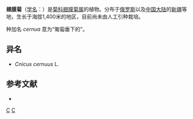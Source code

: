 {{Speciesbox
| image = Alfredia cernua, large flower head.jpg
| image caption = 翅膜菊的大花头
| genus = Alfredia
| species = cernua
| authority = (L.) Cass., 1815
}}

'''翅膜菊'''（[[学名|学名]]：{{lang|la|''Alfredia cernua''}}）是[[菊科|菊科]][[翅膜菊属|翅膜菊属]]的植物。分布于[[俄罗斯|俄罗斯]]以及[[中国大陆|中国大陆]]的[[新疆|新疆]]等地，生长于海拔1,400米的地区，目前尚未由人工引种栽培。

种加名 ''cernua'' 意为“匍匐垂下的”。

== 异名 ==
* ''Cnicus cernuus'' L.

== 参考文献 ==
<div class="references-small">
* {{cite web| url =http://www.bioinfo.cn/db05/KmzwSpecies.php?action=view&id=3863| title =翅膜菊| work =《中国高等植物数据库全库》| publisher =中国科学院微生物研究所| author =昆明植物研究所| accessdate =2009-02-25| deadurl =yes| archiveurl =https://web.archive.org/web/20160305004820/http://www.bioinfo.cn/db05/KmzwSpecies.php?action=view&id=3863| archivedate =2016-03-05}}
</div>
{{Taxonbar|from=Q15230818}}

[[Category:翅膜菊属|C]]
[[Category:1815年描述的植物|C]]


{{植物小作品}}